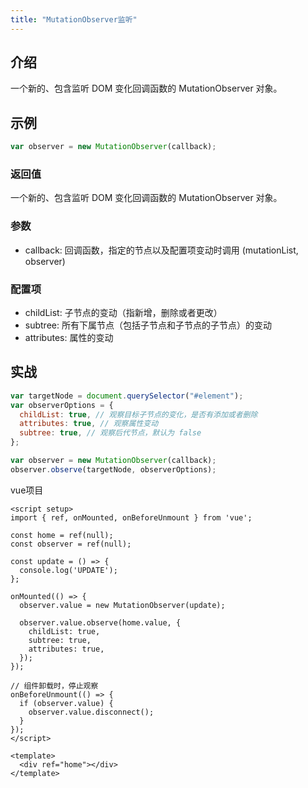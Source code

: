 ```yaml
---
title: "MutationObserver监听"
---
```

## 介绍

一个新的、包含监听 DOM 变化回调函数的 MutationObserver 对象。

## 示例

```js
var observer = new MutationObserver(callback);
```

### 返回值

一个新的、包含监听 DOM 变化回调函数的 MutationObserver 对象。

### 参数

- callback: 回调函数，指定的节点以及配置项变动时调用 (mutationList, observer)

### 配置项

- childList: 子节点的变动（指新增，删除或者更改）
- subtree: 所有下属节点（包括子节点和子节点的子节点）的变动
- attributes: 属性的变动

## 实战

```js
var targetNode = document.querySelector("#element");
var observerOptions = {
  childList: true, // 观察目标子节点的变化，是否有添加或者删除
  attributes: true, // 观察属性变动
  subtree: true, // 观察后代节点，默认为 false
};

var observer = new MutationObserver(callback);
observer.observe(targetNode, observerOptions);
```

vue项目

```vue
<script setup>
import { ref, onMounted, onBeforeUnmount } from 'vue';

const home = ref(null);
const observer = ref(null);

const update = () => {
  console.log('UPDATE');
};

onMounted(() => {
  observer.value = new MutationObserver(update);

  observer.value.observe(home.value, {
    childList: true,
    subtree: true,
    attributes: true, 
  });
});

// 组件卸载时，停止观察
onBeforeUnmount(() => {
  if (observer.value) {
    observer.value.disconnect();
  }
});
</script>

<template>
  <div ref="home"></div>
</template>

```

